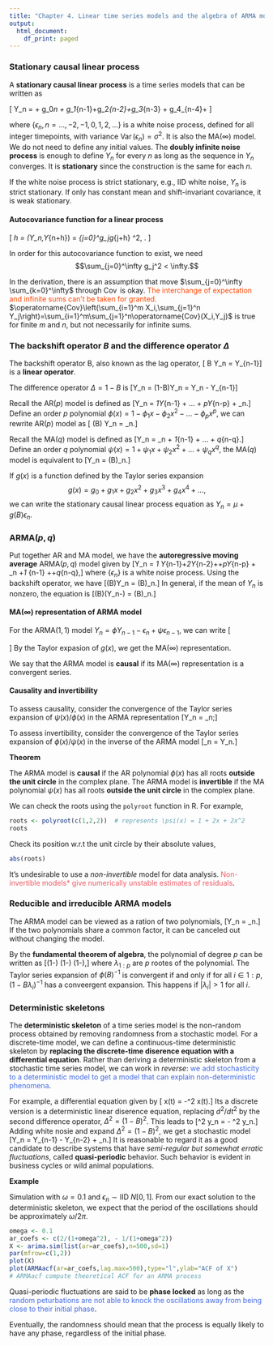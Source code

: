 ```yaml
---
title: "Chapter 4. Linear time series models and the algebra of ARMA models"
output:
  html_document:
    df_print: paged
---
```


### Stationary causal linear process
A **stationary causal linear process** is a time series models that can be written as

\[
Y_n = \mu + g_0\epsilon_n + g_1\epsilon_{n-1}+g_2\epsilon_{n-2}+g_3\epsilon_{n-3} + g_4\epsilon_{n-4}+\dots
\]

where $\{\epsilon_n, n=\dots,-2,-1,0,1,2,\dots\}$ is a white noise process, defined for all integer timepoints, with variance $\operatorname{Var}(\epsilon_n)=\sigma^2$. It is also the MA$(\infty)$ model. We do not need to define any initial values. The **doubly infinite noise process** is enough to define $Y_n$ for every $n$ as long as the sequence in $Y_n$ converges.  It is **stationary** since the construction is the same for each $n$.

If the white noise process is strict stationary, e.g., IID white noise, $Y_n$ is strict stationary. If only has constant mean and shift-invariant covariance, it is weak stationary.

#### Autocovariance function for a linear process
\[
\gamma_h = \operatorname{Cov}(Y_n,Y_{n+h}) = \sum_{j=0}^\infty g_jg_{j+h} \sigma^2, \mbox{for $h\ge 0$}.
\]

In order for this autocovariance function to exist, we need
$$\sum_{j=0}^\infty g_j^2 < \infty.$$

In the derivation, there is an assumption that move $\sum_{j=0}^\infty \sum_{k=0}^\infty$ through $\operatorname{Cov}$ is okay. <font color='orangered'>The interchange of expectation and infinite sums can't be taken for granted. </font>
$\operatorname{Cov}\left(\sum_{i=1}^m X_i,\sum_{j=1}^n Y_j\right)=\sum_{i=1}^m\sum_{j=1}^n\operatorname{Cov}(X_i,Y_j)$ is true for finite $m$ and $n$, but not necessarily for infinite sums.

### The backshift operator $B$ and the difference operator $\Delta$

The backshift operator B, also known as the lag operator, \[ B Y_n = Y_{n-1}\] is a **linear operator**.

The difference operator $\Delta=1-B$ is \[\Delta Y_n = (1-B)Y_n = Y_n - Y_{n-1}\]

Recall the AR$(p)$ model is defined as \[Y_n = \phi_1Y_{n-1} + ... + \phi_pY_{n-p} + \epsilon_n.\] Define an order $p$ polynomial $\phi(x)= 1-\phi_1 x -\phi_2 x^2 -\dots -\phi_p x^p$, we can rewrite AR$(p)$ model as \[ \phi(B) Y_n = \epsilon_n.\]

Recall the MA$(q)$ model is defined as \[Y_n = \epsilon_n + \theta_1\epsilon_{n-1} + ... + \theta_q\epsilon_{n-q}.\] Define an order $q$ polynomial $\psi(x) = 1+\psi_1 x +\psi_2 x^2 + \dots +\psi_q x^q$, the MA$(q)$ model is equivalent to \[Y_n = \psi(B)\epsilon_n.\]

If $g(x)$ is a function defined by the Taylor series expansion
$$g(x)= g_0 + g_1 x + g_2 x^2 + g_3 x^3 + g_4 x^4 + \dots,$$ we can write the stationary causal linear process equation as $Y_n = \mu + g(B)\epsilon_n$.

### ARMA$(p,q)$

Put together AR and MA model, we have the **autoregressive moving average** ARMA$(p,q)$ model given by \[Y_n = \phi_1 Y_{n-1}+\phi_2Y_{n-2}+\dots+\phi_pY_{n-p} + \epsilon_n +\psi_1 \epsilon_{n-1} +\dots+\psi_q\epsilon_{n-q},\] where $\{ \epsilon_n\}$ is a white noise process. Using the backshift operator, we have \[\phi(B)Y_n = \psi(B)\epsilon_n.\] In general, if the mean of $Y_n$ is nonzero, the equation is \[\phi(B)(Y_n-\mu) = \psi(B)\epsilon_n.\]

#### MA$(\infty)$ representation of ARMA model
For the ARMA$(1, 1)$ model $Y_n = \phi Y_{n-1} - \epsilon_n + \psi \epsilon_{n-1}$, we can write \[
\begin{aligned}
(1-\phi B)Y_n &= (1+\psi B)\epsilon_n \\
Y_n &= \frac{1+\psi B}{1-\phi B}\epsilon_n \\
&= g(B)\epsilon_n, \qquad \text{define }g(x) = \frac{1+\psi B}{1-\phi B}
\end{aligned}
\]
By the Taylor expasion of $g(x)$, we get the MA$(\infty)$ representation. 

We say that the ARMA model is **causal** if its MA$(\infty)$ representation is a convergent series.

#### Causality and invertibility

To assess causality, consider the convergence of the Taylor series expansion of $\psi(x)/\phi(x)$ in the ARMA representation \[Y_n = \frac{\psi(x)}{\phi(x)}\epsilon_n;\]

To assess invertibility, consider the convergence of the Taylor series expansion of $\phi(x)/\psi(x)$ in the inverse of the ARMA model \[\epsilon_n = \frac{\phi(x)}{\psi(x)}Y_n.\]

**Theorem**

The ARMA model is **causal** if the AR polynomial $\phi(x)$ has all roots **outside the unit circle** in the complex plane. The ARMA model is **invertible** if the MA polynomial $\psi(x)$ has all roots **outside the unit circle** in the complex plane. 

We can check the roots using the `polyroot` function in R. For example,
```r
roots <- polyroot(c(1,2,2))  # represents \psi(x) = 1 + 2x + 2x^2
roots
```
Check its position w.r.t the unit circle by their absolute values,
```r
abs(roots)
```

It's undesirable to use a *non-invertible* model for data analysis. <font color='#ed5a65'>Non-invertible models* give numerically unstable estimates of residuals</font>.

### Reducible and irreducible ARMA models

The ARMA model can be viewed as a ration of two polynomials, \[Y_n = \frac{\phi(B)}{\psi(B)}\epsilon_n.\] If the two polynomials share a common factor, it can be canceled out without changing the model.

By the **fundamental theorem of algebra**, the polynomial of degree $p$ can be written as \[(1-\frac{x}{\lambda_1}) \times (1-\frac{x}{\lambda_2}) \times \dots \times (1-\frac{x}{\lambda_p}),\] where $\lambda_{1:p}$ are $p$ rootes of the polynomial. The Taylor series expansion of $\phi(B)^{-1}$ is convergent if and only if for all $i\in 1:p$, $(1-B\lambda_i)^{-1}$ has a conveergent expansion. This happens if $|\lambda_i|>1$ for all $i$.

### Deterministic skeletons

The **deterministic skeleton** of a time series model is the non-random process obtained by removing randomness from a stochastic model. For a discrete-time model, we can define a continuous-time deterministic skeleton by **replacing the discrete-time diserence equation with a differential equation**. Rather than deriving a deterministic skeleton from a stochastic time series model, we can work in *reverse*: <font color='royalblue'>we add stochasticity to a deterministic model to get a model that can explain non-deterministic phenomena</font>.

For example, a differential equation given by \[\frac{d^2}{dt^2} x(t) = -\omega^2 x(t).\] Its a discrete version is a deterministic linear diserence equation, replacing $d^2/dt^2$ by the second difference operator, $\Delta^2 = (1-B)^2$. This leads to \[\Delta^2 y_n = - \omega^2 y_n.\] Adding white nosie and expand $\Delta^2 = (1-B)^2$, we get a stochastic model \[Y_n = \frac{2}{1+\omega^2}Y_{n-1} - \frac{1}{1+\omega^2}Y_{n-2}  + \epsilon_n.\] It is reasonable to regard it as a good candidate to describe systems that have *semi-regular but somewhat erratic fluctuations*, called **quasi-periodic** behavior. Such behavior is evident in business cycles or wild animal populations.

**Example**

Simulation with $\omega = 0.1$ and $\epsilon_n \sim \mathrm{IID}\ N [0, 1]$. From our exact solution to the deterministic skeleton, we expect that the period of the oscillations should be approximately $\omega/2\pi$.
```r
omega <- 0.1
ar_coefs <- c(2/(1+omega^2), - 1/(1+omega^2))
X <- arima.sim(list(ar=ar_coefs),n=500,sd=1)
par(mfrow=c(1,2))
plot(X)
plot(ARMAacf(ar=ar_coefs,lag.max=500),type="l",ylab="ACF of X")
# ARMAacf compute theoretical ACF for an ARMA process
```

Quasi-periodic fluctuations are said to be **phase locked** as long as
the <font color='royalblue'>random peturbations are not able to knock the oscillations away from being close to their initial phase</font>.

Eventually, the randomness should mean that the process is equally likely to have any phase, regardless of the initial phase.





















